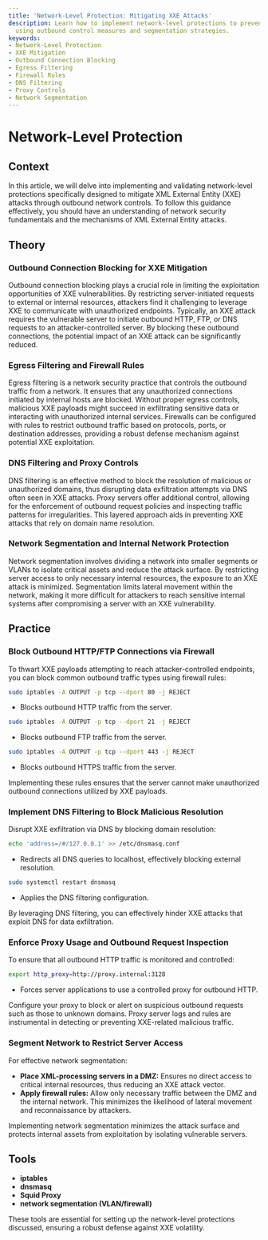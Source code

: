 ```yaml
---
title: 'Network-Level Protection: Mitigating XXE Attacks'
description: Learn how to implement network-level protections to prevent XXE attacks
  using outbound control measures and segmentation strategies.
keywords:
- Network-Level Protection
- XXE Mitigation
- Outbound Connection Blocking
- Egress Filtering
- Firewall Rules
- DNS Filtering
- Proxy Controls
- Network Segmentation
---
```


# Network-Level Protection

## Context 

In this article, we will delve into implementing and validating network-level protections specifically designed to mitigate XML External Entity (XXE) attacks through outbound network controls. To follow this guidance effectively, you should have an understanding of network security fundamentals and the mechanisms of XML External Entity attacks.

## Theory

### Outbound Connection Blocking for XXE Mitigation

Outbound connection blocking plays a crucial role in limiting the exploitation opportunities of XXE vulnerabilities. By restricting server-initiated requests to external or internal resources, attackers find it challenging to leverage XXE to communicate with unauthorized endpoints. Typically, an XXE attack requires the vulnerable server to initiate outbound HTTP, FTP, or DNS requests to an attacker-controlled server. By blocking these outbound connections, the potential impact of an XXE attack can be significantly reduced.

### Egress Filtering and Firewall Rules

Egress filtering is a network security practice that controls the outbound traffic from a network. It ensures that any unauthorized connections initiated by internal hosts are blocked. Without proper egress controls, malicious XXE payloads might succeed in exfiltrating sensitive data or interacting with unauthorized internal services. Firewalls can be configured with rules to restrict outbound traffic based on protocols, ports, or destination addresses, providing a robust defense mechanism against potential XXE exploitation.

### DNS Filtering and Proxy Controls

DNS filtering is an effective method to block the resolution of malicious or unauthorized domains, thus disrupting data exfiltration attempts via DNS often seen in XXE attacks. Proxy servers offer additional control, allowing for the enforcement of outbound request policies and inspecting traffic patterns for irregularities. This layered approach aids in preventing XXE attacks that rely on domain name resolution.

### Network Segmentation and Internal Network Protection

Network segmentation involves dividing a network into smaller segments or VLANs to isolate critical assets and reduce the attack surface. By restricting server access to only necessary internal resources, the exposure to an XXE attack is minimized. Segmentation limits lateral movement within the network, making it more difficult for attackers to reach sensitive internal systems after compromising a server with an XXE vulnerability.

## Practice

### Block Outbound HTTP/FTP Connections via Firewall

To thwart XXE payloads attempting to reach attacker-controlled endpoints, you can block common outbound traffic types using firewall rules:

```bash
sudo iptables -A OUTPUT -p tcp --dport 80 -j REJECT
```
- Blocks outbound HTTP traffic from the server.

```bash
sudo iptables -A OUTPUT -p tcp --dport 21 -j REJECT
```
- Blocks outbound FTP traffic from the server.

```bash
sudo iptables -A OUTPUT -p tcp --dport 443 -j REJECT
```
- Blocks outbound HTTPS traffic from the server.

Implementing these rules ensures that the server cannot make unauthorized outbound connections utilized by XXE payloads.

### Implement DNS Filtering to Block Malicious Resolution

Disrupt XXE exfiltration via DNS by blocking domain resolution:

```bash
echo 'address=/#/127.0.0.1' >> /etc/dnsmasq.conf
```
- Redirects all DNS queries to localhost, effectively blocking external resolution.

```bash
sudo systemctl restart dnsmasq
```
- Applies the DNS filtering configuration.

By leveraging DNS filtering, you can effectively hinder XXE attacks that exploit DNS for data exfiltration.

### Enforce Proxy Usage and Outbound Request Inspection

To ensure that all outbound HTTP traffic is monitored and controlled:

```bash
export http_proxy=http://proxy.internal:3128
```
- Forces server applications to use a controlled proxy for outbound HTTP.

Configure your proxy to block or alert on suspicious outbound requests such as those to unknown domains. Proxy server logs and rules are instrumental in detecting or preventing XXE-related malicious traffic.

### Segment Network to Restrict Server Access

For effective network segmentation:

- **Place XML-processing servers in a DMZ:** Ensures no direct access to critical internal resources, thus reducing an XXE attack vector.
- **Apply firewall rules:** Allow only necessary traffic between the DMZ and the internal network. This minimizes the likelihood of lateral movement and reconnaissance by attackers.

Implementing network segmentation minimizes the attack surface and protects internal assets from exploitation by isolating vulnerable servers.

## Tools

- **iptables**
- **dnsmasq**
- **Squid Proxy**
- **network segmentation (VLAN/firewall)**

These tools are essential for setting up the network-level protections discussed, ensuring a robust defense against XXE volatility.